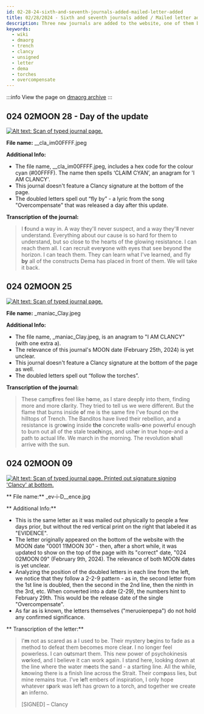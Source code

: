 ```yaml
---
id: 02-28-24-sixth-and-seventh-journals-added-mailed-letter-added
title: 02/28/2024 - Sixth and seventh journals added / Mailed letter added
description: Three new journals are added to the website, one of them being the letter that was mailed to people phisically before.
keywords:
  - wiki
  - dmaorg
  - trench
  - clancy
  - unsigned
  - letter
  - dema
  - torches
  - overcompensate
---
```

:::info
View the page on [dmaorg archive](https://www.dmaorg.site/022824-5/found/15398642_14/clancy.html)
:::


## 024 02MOON 28 - Day of the update

[![Alt text: Scan of typed journal page.](./assets/__cla_im00FFFF.jpeg)](./assets/__cla_im00FFFF.jpeg)

**File name:**  __cla_im00FFFF.jpeg

**Additional Info:**
- The file name, __cla_im00FFFF.jpeg, includes a hex code for the colour cyan (#00FFFF). The name then spells ‘CLAIM CYAN’, an anagram for 'I AM CLANCY'.
- This journal doesn't feature a Clancy signature at the bottom of the page.
- The doubled letters spell out “fly by” - a lyric from the song "Overcompensate" that was released a day after this update.

**Transcription of the journal:**

> I <b>f</b>ound a way in. A way they'll never suspect, and a way they'l<b>l</b> never understand. Everything about our cause is so hard for them to understand, but so close to the hearts of the glowing resistance. I can reach them all. I can recruit ever<b>y</b>one with eyes that see beyond the horizon. I can teach them. They can learn what I've learned, and fly <b>by</b> all of the constructs Dema has placed in front of them. We will take it back.


## 024 02MOON 25

[![Alt text: Scan of typed journal page.](./assets/_maniac_Clay.jpeg)](./assets/_maniac_Clay.jpeg)

**File name:**  _maniac_Clay.jpeg

**Additional Info:**

- The file name, _maniac_Clay.jpeg, is an anagram to "I AM CLANCY" (with one extra a).
- The relevance of this journal's MOON date (February 25th, 2024) is yet unclear.
- This journal doesn't feature a Clancy signature at the bottom of the page as well.
- The doubled letters spell out “follow the torches”.

**Transcription of the journal:**

> These camp<b>f</b>ires feel like h<b>o</b>me, as I stare deep<b>l</b>y into them, finding more and more c<b>l</b>arity. They tried to tell us we were different. But the flame that burns inside <b>o</b>f me is the same fire I've found on the hilltops of Trench. The Banditos have lived their rebellion, and a resistance is gro<b>w</b>ing inside <b>the</b> concre<b>t</b>e walls-<b>o</b>ne powe<b>r</b>ful enough to burn out all of the stale tea<b>ch</b>ings, and ush<b>e</b>r in true hope-and a path to actual life. We march in the morning. The revolution <b>s</b>hall arrive with the sun.


## 024 02MOON 09

[![Alt text: Scan of typed journal page. Printed out signature signing 'Clancy' at bottom.](./assets/_ev-i-D__ence.jpg)](./assets/_ev-i-D__ence.jpg)

** File name:**  _ev-i-D__ence.jpg

** Additional Info:**
- This is the same letter as it was mailed out physically to people a few days prior, but without the red vertical print on the right that labeled it as "EVIDENCE".
- The letter originally appeared on the bottom of the website with the MOON date "0001 11MOON 30" - then, after a short while, it was updated to show on the top of the page with its "correct" date, "024 02MOON 09" (February 9th, 2024). The relevance of both MOON dates is yet unclear.
- Analyzing the position of the doubled letters in each line from the left, we notice that they follow a 2-2-9 pattern - as in, the second letter from the 1st line is doubled, then the second in the 2nd line, then the ninth in the 3rd, etc. When converted into a date (2-29), the numbers hint to February 29th. This would be the release date of the single "Overcompensate".
- As far as is known, the letters themselves ("meruoienpepa") do not hold any confirmed significance.

** Transcription of the letter:**

> I'<b>m</b> not as scared as a I used to be. Their mystery b<b>e</b>gins to fade as a method to defeat them becomes more clea<b>r</b>. I no longer feel powerless. I can o<b>u</b>tsmart them. This new power of psychokinesis w<b>o</b>rked, and I believe it can work again. I stand here, look<b>i</b>ng down at the line where the water m<b>e</b>ets the sand - a starting line. All the while, k<b>n</b>owing there is a finish Iine across the Strait. Their com<b>p</b>ass lies, but mine remains true. I've l<b>e</b>ft embers of inspiration, I only hope whatever s<b>p</b>ark was left has grown to a torch, and together we create <b>a</b>n inferno. 
>
> [SIGNED] – Clancy
